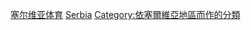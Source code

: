 [[Category:塞尔维亚体育|]]
[[Category:依國家行政區劃劃分的體育|Serbia]]
[[Category:依塞爾維亞地區而作的分類‎|Category:依塞爾維亞地區而作的分類‎]]